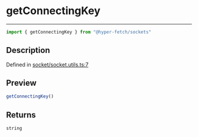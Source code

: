 

# getConnectingKey

<div class="api-docs__separator" data-reactroot="">

---

</div><div class="api-docs__import" data-reactroot="">

```ts
import { getConnectingKey } from "@hyper-fetch/sockets"
```

</div><div class="api-docs__section">

## Description

</div><div class="api-docs__description"><span class="api-docs__do-not-parse">



</span></div><p class="api-docs__definition">

Defined in [socket/socket.utils.ts:7](https://github.com/BetterTyped/hyper-fetch/blob/c3e2c45/packages/sockets/src/socket/socket.utils.ts#L7)

</p><div class="api-docs__section">

## Preview

</div><div class="api-docs__preview fn">

```ts
getConnectingKey()
```

</div><div class="api-docs__section">

## Returns

</div><div class="api-docs__returns">

```ts
string
```

</div>